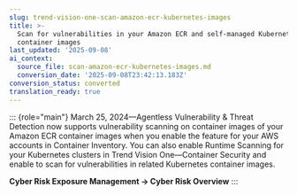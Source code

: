 ```yaml
---
slug: trend-vision-one-scan-amazon-ecr-kubernetes-images
title: >-
  Scan for vulnerabilities in your Amazon ECR and self-managed Kubernetes
  container images
last_updated: '2025-09-08'
ai_context:
  source_file: scan-amazon-ecr-kubernetes-images.md
  conversion_date: '2025-09-08T23:42:13.183Z'
conversion_status: converted
translation_ready: true
---
```


::: {role="main"}
March 25, 2024—Agentless Vulnerability & Threat Detection now supports vulnerability scanning on container images of your Amazon ECR container images when you enable the feature for your AWS accounts in Container Inventory. You can also enable Runtime Scanning for your Kubernetes clusters in Trend Vision One—Container Security and enable to scan for vulnerabilities in related Kubernetes container images.

**Cyber Risk Exposure Management → Cyber Risk Overview**
:::
